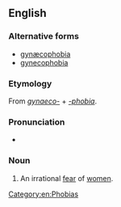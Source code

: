 ==English==

===Alternative forms===
* [[gynæcophobia]]
* [[gynecophobia]]

===Etymology===
From ''[[gynaeco-]]'' + ''[[-phobia]]''.

===Pronunciation===
* {{IPA|/ɡaɪnɪkəˈfəʊbɪə/|lang=en}}

===Noun===
{{en-noun}}

# {{context|psychology|lang=en}} An irrational [[fear]] of [[women]].

[[Category:en:Phobias]]